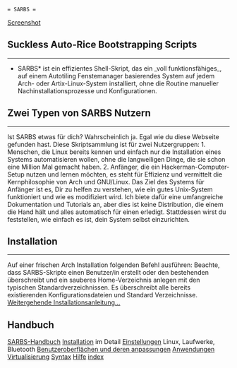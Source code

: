  = SARBS =
[[https://sarbs.sergius.xyz/bilder/sarbs-screenshot-1.png|Screenshot]]
== Suckless Auto-Rice Bootstrapping Scripts ==
----
*SARBS* ist ein effizientes Shell-Skript, das ein _voll funktionsfähiges_, auf einem Autotiling Fenstemanager basierendes System auf jedem Arch- oder Artix-Linux-System installiert, ohne die Routine manueller Nachinstallationsprozesse und Konfigurationen.
== Zwei Typen von SARBS Nutzern ==
----
Ist SARBS etwas für dich? Wahrscheinlich ja. Egal wie du diese Webseite gefunden hast. Diese Skriptsammlung ist für zwei Nutzergruppen:
1. Menschen, die Linux bereits kennen und einfach nur die Installation eines Systems automatisieren wollen, ohne die langweiligen Dinge, die sie schon eine Million Mal gemacht haben.
2. Anfänger, die ein Hackerman-Computer-Setup nutzen und lernen möchten, es steht für Effizienz und vermittelt die Kernphilosophie von Arch und GNU/Linux.
Das Ziel des Systems für Anfänger ist es, Dir zu helfen zu verstehen, wie ein gutes Unix-System funktioniert und wie es modifiziert wird. Ich biete dafür eine umfangreiche Dokumentation und Tutorials an, aber dies ist keine Distribution, die einem die Hand hält und alles automatisch für einen erledigt. Stattdessen wirst du feststellen, wie einfach es ist, dein System selbst einzurichten.
== Installation ==
----
Auf einer frischen Arch Installation folgenden Befehl ausführen:
{{{class="brush: bash"
curl -LO sarbs.sergius.xyz/sarbs.sh
sh sarbs.sh
}}}
Beachte, dass SARBS-Skripte einen Benutzer/in erstellt oder den bestehenden überschreibt und ein sauberes Home-Verzeichnis anlegen mit den typischen Standardverzeichnissen. Es überschreibt alle bereits existierenden Konfigurationsdateien und Standard Verzeichnisse. [[Installation von SARBS|Weitergehende Installationsanleitung...]]

== Handbuch ==
[[SARBS-Handbuch]]
[[Installation von SARBS|Installation]] im Detail
[[Einstellungen]] Linux, Laufwerke, Bluetooth
[[Benutzeroberflächen und deren anpassungen]]
[[Programme in SARBS|Anwendungen]]
[[Virtualisierung]]
[[VimwikiAll2HTML Syntax|Syntax]]
[[hilfe|Hilfe]]
[[index]]
